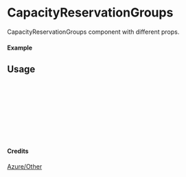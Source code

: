 
<Meta of={CapacityReservationGroups} title="Azure/Other/CapacityReservationGroups" />

# CapacityReservationGroups

CapacityReservationGroups component with different props.

#### Example

<Canvas of={CapacityReservationGroups.Primary} />

## Usage

```ts
import { CapacityReservationGroups } from "yadl-ui";

const Example = () => {
  return (
      <CapacityReservationGroups />
  );
};

export default Example;
```

#### Credits
[Azure/Other](https://learn.microsoft.com/en-us/azure/architecture/icons/)
